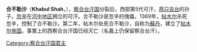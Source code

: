 '''合不勒沙'''（'''Khabul Shah'''，{{bd||？|1370年|catIdx=H}}），[[察合台汗国|察合台汗国]]分裂后，西部第5代可汗，[[燕只吉台|燕只吉台]]的孙子。[[忽辛|忽辛]]在[[河中地区|河中地区]]拥立的可汗。合不勒沙是忽辛的傀儡，1369年，[[帖木尔|帖木尔]]杀死忽辛，控制了合不勒沙。第二年，帖木尔处死合不勒沙，自称为[[苏丹_(称谓)|蘇丹]]，建立了[[帖木尔帝国|帖木尔帝国]]。事實上的西察合台汗国已经灭亡（名義上仍保留察合台汗）。

{{start box}}
{{s-before|[[阿的勒算端|阿的勒算端]]}}
{{s-title|[[察合台汗|西察合台汗国君主]]|1363年—1370年}}
{{s-after|[[昔兀儿海迷失|昔兀儿海迷失]]}}
{{end box}}

[[Category:察合台汗国君主|Category:察合台汗国君主]]